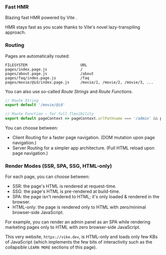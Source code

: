 
### Fast HMR

Blazing fast HMR powered by Vite <ViteLogo />.

HMR stays fast as you scale thanks to Vite's novel lazy-transpiling approach.

### Routing

Pages are automatically routed:
```
FILESYSTEM                        URL
pages/index.page.js               /
pages/about.page.js               /about
pages/faq/index.page.js           /faq
pages/movie/@id/index.page.js     /movie/1, /movie/2, /movie/3, ...
```

You can also use so-called *Route Strings* and *Route Functions*.
```js
// Route String
export default '/movie/@id'

// Route Function — for full flexibility
export default pageContext => pageContext.urlPathname === '/admin' && pageContext.isAdmin
```

You can choose between:

- Client Routing for a faster page navigation. (DOM mutation upon page navigation.)
- Server Routing for a simpler app architecture. (Full HTML reload upon page navigation.)

### Render Modes (SSR, SPA, SSG, HTML-only)

For each page, you can choose between:
 - SSR: the page's HTML is rendered at request-time.
 - SSG: the page's HTML is pre-rendered at build-time.
 - SPA: the page isn't rendered to HTML; it's only loaded & rendered in the browser.
 - HTML-only: the page is rendered only to HTML with zero/minimal browser-side JavaScript.

For example, you can render an admin panel as an SPA while rendering marketing pages only to HTML with zero browser-side JavaScript.

This very website, `https://vike.dev`, is HTML-only and loads only few KBs of JavaScript (which implements the few bits of interactivity such as
the collapsible `LEARN MORE` sections of this page).
